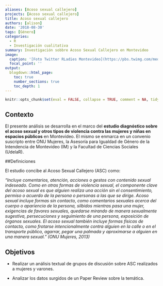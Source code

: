 ```yaml
---
aliases: [Acoso sexual callejero]
projects: [Acoso sexual callejero]
title: Acoso sexual callejero
authors: [alison]
date: '2018-08-30'
tags: [Género]
categories:
  - R
  - Investigación cualitativa
summary: Investigación sobbre Acoso Sexual Callejero en Montevideo
image:
  caption: '[Foto Twitter RLadies Montevideo](https://pbs.twimg.com/media/Dl4kb0LXoAAOFrP?format=jpg&name=4096x4096)'
  focal_point: ''
output:
  blogdown::html_page:
    toc: true
    number_sections: true
    toc_depth: 1
---
```


```r
knitr::opts_chunk$set(eval = FALSE, collapse = TRUE, comment = NA, tidy = FALSE)
```


## Contexto

El presente análisis se desarrolla en el marco del __estudio diagnóstico sobre el acoso sexual y otros tipos de violencia contra las mujeres y niñas en espacios públicos__ en Montevideo. El mismo se enmarca en un convenio suscripto entre ONU Mujeres, la Asesoría para Igualdad de Género de la Intendencia de Montevideo (IM) y la Facultad de Ciencias Sociales (UdelaR).

##Definiciones

El estudio concibe al Acoso Sexual Callejero (ASC) como:

_"Incluye comentarios, atención, acciones o gestos con contenido sexual indeseado. Como en
otras formas de violencia sexual, el componente clave del acoso sexual es que alguien
realiza una acción sin el consentimiento, permiso o acuerdo de la persona o personas a las
que se dirige. Acoso sexual incluye formas sin contacto, como comentarios sexuales acerca
del cuerpo o apariencia de la persona, silbidos mientras pasa una mujer, exigencias de
favores sexuales, quedarse mirando de manera sexualmente sugestiva, persecuciones y
seguimiento de una persona, exposición de órganos sexuales. El acoso sexual también
incluye formas físicas de contacto, como frotarse intencionalmente contra alguien en la
calle o en el transporte público, agarrar, pegar una palmada y aproximarse a alguien en una
manera sexual." (ONU Mujeres, 2013)_


## Objetivos

- Realizar un análisis textual de grupos de discusión sobre ASC realizados a mujeres y varones.


- Analizar los datos surgidos de un Paper Review sobre la temática.
